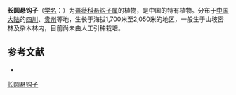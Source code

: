 {{Speciesbox
| name = 长圆悬钩子
| status = 
| status_system = 
| image =
| genus = Rubus
| species = oblongus
| authority = Yu et L. T. Lu
}}

'''长圆悬钩子'''（[[学名|学名]]：{{lang|la|''Rubus oblongus''}}）为[[蔷薇科|蔷薇科]][[悬钩子属|悬钩子属]]的植物，是中国的特有植物。分布于[[中国大陆|中国大陆]]的[[四川|四川]]、[[贵州|贵州]]等地，生长于海拔1,700米至2,050米的地区，一般生于山坡密林及杂木林内，目前尚未由人工引种栽培。

== 参考文献 ==
<div class="references-small">
* {{cite web| url =http://www.bioinfo.cn/db05/KmzwSpecies.php?action=view&id=19456| title =长圆悬钩子| work =《中国高等植物数据库全库》| publisher =中国科学院微生物研究所| author =昆明植物研究所| accessdate =2009-02-25| deadurl =yes| archiveurl =https://web.archive.org/web/20160305002113/http://www.bioinfo.cn/db05/KmzwSpecies.php?action=view&id=19456| archivedate =2016-03-05}}
</div>
{{Taxonbar|from=Q15230621}}

[[Category:悬钩子属|长圆悬钩子]]


{{植物小作品}}
